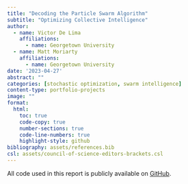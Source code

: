 ```yaml
---
title: "Decoding the Particle Swarm Algorithm"
subtitle: "Optimizing Collective Intelligence"
author:
  - name: Victor De Lima
    affiliations:
      - name: Georgetown University  
  - name: Matt Moriarty
    affiliations:
      - name: Georgetown University
date: '2023-04-27'
abstract: ""
categories: [stochastic optimization, swarm intelligence]
content-type: portfolio-projects
image: ""
format:
  html:
    toc: true
    code-copy: true
    number-sections: true
    code-line-numbers: true
    highlight-style: github
bibliography: assets/references.bib
csl: assets/council-of-science-editors-brackets.csl
---
```


::: {.callout-note appearance="simple"}

All code used in this report is publicly available on [GitHub](https://github.com/vdelimad/particle-swarm-optimization).

::: 
